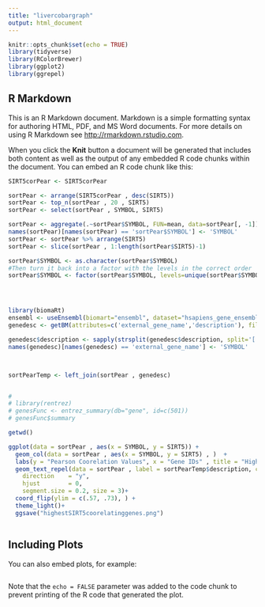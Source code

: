 ```yaml
---
title: "livercobargraph"
output: html_document
---
```


```r
knitr::opts_chunk$set(echo = TRUE)
library(tidyverse)
library(RColorBrewer)
library(ggplot2)
library(ggrepel)
```

## R Markdown

This is an R Markdown document. Markdown is a simple formatting syntax for authoring HTML, PDF, and MS Word documents. For more details on using R Markdown see <http://rmarkdown.rstudio.com>.

When you click the **Knit** button a document will be generated that includes both content as well as the output of any embedded R code chunks within the document. You can embed an R code chunk like this:

```r

SIRT5corPear <- SIRT5corPear

sortPear <- arrange(SIRT5corPear , desc(SIRT5))
sortPear <- top_n(sortPear , 20 , SIRT5)
sortPear <- select(sortPear , SYMBOL, SIRT5)

sortPear <- aggregate(.~sortPear$SYMBOL, FUN=mean, data=sortPear[, -1])
names(sortPear)[names(sortPear) == 'sortPear$SYMBOL'] <- 'SYMBOL'
sortPear <- sortPear %>% arrange(SIRT5)
sortPear <- slice(sortPear , 1:length(sortPear$SIRT5)-1)

sortPear$SYMBOL <- as.character(sortPear$SYMBOL)
#Then turn it back into a factor with the levels in the correct order
sortPear$SYMBOL <- factor(sortPear$SYMBOL, levels=unique(sortPear$SYMBOL))




library(biomaRt)
ensembl <- useEnsembl(biomart="ensembl", dataset="hsapiens_gene_ensembl")
genedesc <- getBM(attributes=c('external_gene_name','description'), filters = 'external_gene_name', values = sortPear$SYMBOL, mart =ensembl)

genedesc$description <- sapply(strsplit(genedesc$description, split='[', fixed=TRUE), function(x) (x[1]))
names(genedesc)[names(genedesc) == 'external_gene_name'] <- 'SYMBOL'



sortPearTemp <- left_join(sortPear , genedesc)


# 
# library(rentrez)
# genesFunc <- entrez_summary(db="gene", id=c(501))
# genesFunc$summary

getwd()

ggplot(data = sortPear , aes(x = SYMBOL, y = SIRT5)) + 
  geom_col(data = sortPear , aes(x = SYMBOL, y = SIRT5) , )  +  
  labs(y = "Pearson Coorelation Values", x = "Gene IDs" , title = "Highest SIRT5 Coorelating Genes")+
  geom_text_repel(data = sortPear , label = sortPearTemp$description, colour = "Black", nudge_x = -0.35,nudge_y = 0.25,
    direction    = "y",
    hjust        = 0,
    segment.size = 0.2, size = 3)+
  coord_flip(ylim = c(.57, .73), ) + 
  theme_light()+
  ggsave("highestSIRT5coorelatinggenes.png")



```

## Including Plots

You can also embed plots, for example:

```r


```

Note that the `echo = FALSE` parameter was added to the code chunk to prevent printing of the R code that generated the plot.
